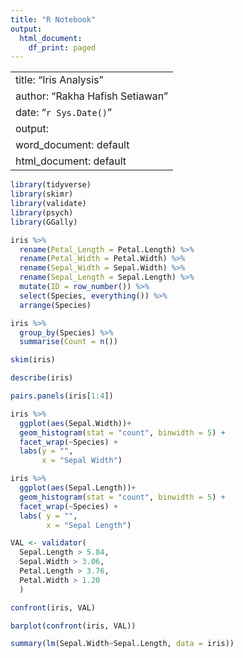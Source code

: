 ```yaml
---
title: "R Notebook"
output:
  html_document:
    df_print: paged
---
```


---
title: "Iris Analysis"
author: "Rakha Hafish Setiawan"
date: "`r Sys.Date()`"
output:
  word_document: default
  html_document: default
---

```r
library(tidyverse)
library(skimr)
library(validate)
library(psych)
library(GGally)
```

```r
iris %>%
  rename(Petal_Length = Petal.Length) %>%
  rename(Petal_Width = Petal.Width) %>%
  rename(Sepal_Width = Sepal.Width) %>%
  rename(Sepal_Length = Sepal.Length) %>%
  mutate(ID = row_number()) %>%
  select(Species, everything()) %>%
  arrange(Species)
```

```r
iris %>%
  group_by(Species) %>%
  summarise(Count = n())
```

```r
skim(iris)
```
```r
describe(iris)
```

```r
pairs.panels(iris[1:4])
```

```r
iris %>%
  ggplot(aes(Sepal.Width))+
  geom_histogram(stat = "count", binwidth = 5) +
  facet_wrap(~Species) +
  labs(y = "",
       x = "Sepal Width")
```
```r
iris %>%
  ggplot(aes(Sepal.Length))+
  geom_histogram(stat = "count", binwidth = 5) +
  facet_wrap(~Species) +
  labs( y = "", 
        x = "Sepal Length")
```

```r
VAL <- validator(
  Sepal.Length > 5.84,
  Sepal.Width > 3.06,
  Petal.Length > 3.76,
  Petal.Width > 1.20
  )
```

```r
confront(iris, VAL)
```

```r
barplot(confront(iris, VAL))
```


```r
summary(lm(Sepal.Width~Sepal.Length, data = iris))
```






